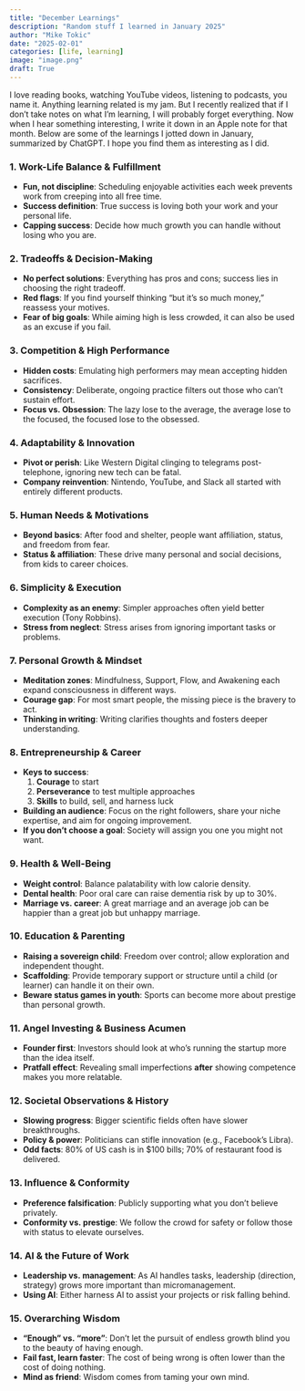 ```yaml
---
title: "December Learnings"
description: "Random stuff I learned in January 2025"
author: "Mike Tokic"
date: "2025-02-01"
categories: [life, learning]
image: "image.png"
draft: True
---
```


I love reading books, watching YouTube videos, listening to podcasts, you name it. Anything learning related is my jam. But I recently realized that if I don't take notes on what I'm learning, I will probably forget everything. Now when I hear something interesting, I write it down in an Apple note for that month. Below are some of the learnings I jotted down in January, summarized by ChatGPT. I hope you find them as interesting as I did. 

### 1. Work-Life Balance & Fulfillment
- **Fun, not discipline**: Scheduling enjoyable activities each week prevents work from creeping into all free time.  
- **Success definition**: True success is loving both your work and your personal life.  
- **Capping success**: Decide how much growth you can handle without losing who you are.

### 2. Tradeoffs & Decision-Making
- **No perfect solutions**: Everything has pros and cons; success lies in choosing the right tradeoff.  
- **Red flags**: If you find yourself thinking “but it’s so much money,” reassess your motives.  
- **Fear of big goals**: While aiming high is less crowded, it can also be used as an excuse if you fail.

### 3. Competition & High Performance
- **Hidden costs**: Emulating high performers may mean accepting hidden sacrifices.  
- **Consistency**: Deliberate, ongoing practice filters out those who can’t sustain effort.  
- **Focus vs. Obsession**: The lazy lose to the average, the average lose to the focused, the focused lose to the obsessed.

### 4. Adaptability & Innovation
- **Pivot or perish**: Like Western Digital clinging to telegrams post-telephone, ignoring new tech can be fatal.  
- **Company reinvention**: Nintendo, YouTube, and Slack all started with entirely different products.

### 5. Human Needs & Motivations
- **Beyond basics**: After food and shelter, people want affiliation, status, and freedom from fear.  
- **Status & affiliation**: These drive many personal and social decisions, from kids to career choices.

### 6. Simplicity & Execution
- **Complexity as an enemy**: Simpler approaches often yield better execution (Tony Robbins).  
- **Stress from neglect**: Stress arises from ignoring important tasks or problems.

### 7. Personal Growth & Mindset
- **Meditation zones**: Mindfulness, Support, Flow, and Awakening each expand consciousness in different ways.  
- **Courage gap**: For most smart people, the missing piece is the bravery to act.  
- **Thinking in writing**: Writing clarifies thoughts and fosters deeper understanding.

### 8. Entrepreneurship & Career
- **Keys to success**:  
  1. **Courage** to start  
  2. **Perseverance** to test multiple approaches  
  3. **Skills** to build, sell, and harness luck  
- **Building an audience**: Focus on the right followers, share your niche expertise, and aim for ongoing improvement.  
- **If you don’t choose a goal**: Society will assign you one you might not want.

### 9. Health & Well-Being
- **Weight control**: Balance palatability with low calorie density.  
- **Dental health**: Poor oral care can raise dementia risk by up to 30%.  
- **Marriage vs. career**: A great marriage and an average job can be happier than a great job but unhappy marriage.

### 10. Education & Parenting
- **Raising a sovereign child**: Freedom over control; allow exploration and independent thought.  
- **Scaffolding**: Provide temporary support or structure until a child (or learner) can handle it on their own.  
- **Beware status games in youth**: Sports can become more about prestige than personal growth.

### 11. Angel Investing & Business Acumen
- **Founder first**: Investors should look at who’s running the startup more than the idea itself.  
- **Pratfall effect**: Revealing small imperfections **after** showing competence makes you more relatable.

### 12. Societal Observations & History
- **Slowing progress**: Bigger scientific fields often have slower breakthroughs.  
- **Policy & power**: Politicians can stifle innovation (e.g., Facebook’s Libra).  
- **Odd facts**: 80% of US cash is in $100 bills; 70% of restaurant food is delivered.

### 13. Influence & Conformity
- **Preference falsification**: Publicly supporting what you don’t believe privately.  
- **Conformity vs. prestige**: We follow the crowd for safety or follow those with status to elevate ourselves.

### 14. AI & the Future of Work
- **Leadership vs. management**: As AI handles tasks, leadership (direction, strategy) grows more important than micromanagement.  
- **Using AI**: Either harness AI to assist your projects or risk falling behind.

### 15. Overarching Wisdom
- **“Enough” vs. “more”**: Don’t let the pursuit of endless growth blind you to the beauty of having enough.  
- **Fail fast, learn faster**: The cost of being wrong is often lower than the cost of doing nothing.  
- **Mind as friend**: Wisdom comes from taming your own mind.